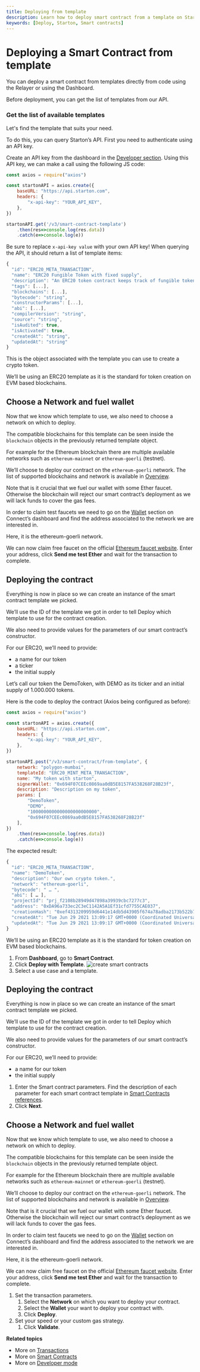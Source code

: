 ```yaml
---
title: Deploying from template
description: Learn how to deploy smart contract from a template on Starton.
keywords: [Deploy, Starton, Smart contracts]
---
```



# Deploying a Smart Contract from template

You can deploy a smart contract from templates directly from code using the Relayer or using the Dashboard.

<Tabs>
<TabItem value="code" label="From Code">

Before deployment, you can get the list of templates from our API.

### Get the list of available templates

Let's find the template that suits your need.

To do this, you can query Starton’s API. First you need to authenticate using an API key.

Create an API key from the dashboard in the [Developer section](/Developer/API.md).
Using this API key, we can make a call using the following JS code:

```jsx showLineNumbers
const axios = require("axios")

const startonAPI = axios.create({
    baseURL: "https://api.starton.com",
    headers: {
        "x-api-key": "YOUR_API_KEY",
    },
})

startonAPI.get('/v3/smart-contract-template')
    .then(res=>console.log(res.data))
    .catch(e=>console.log(e))
```

Be sure to replace `x-api-key value` with your own API key!
When querying the API, it should return a list of template items:

```jsx showLineNumbers
{
  "id": "ERC20_META_TRANSACTION",
  "name": "ERC20 Fungible Token with fixed supply",
  "description": "An ERC20 token contract keeps track of fungible tokens: any one token is exactly equal to any other token",
  "tags": [...],
  "blockchains": [...],
  "bytecode": "string",
  "constructorParams": [...],
  "abi": [...],
  "compilerVersion": "string",
  "source": "string",
  "isAudited": true,
  "isActivated": true,
  "createdAt": "string",
  "updatedAt": "string"
}
```

This is the object associated with the template you can use to create a crypto token.

We’ll be using an ERC20 template as it is the standard for token creation on EVM based blockchains.

## Choose a Network and fuel wallet

Now that we know which template to use, we also need to choose a network on which to deploy.

The compatible blockchains for this template can be seen inside the `blockchain` objects in the previously returned template object.

For example for the Ethereum blockchain there are multiple available networks such as `ethereum-mainnet` or `ethereum-goerli` (testnet).

We’ll choose to deploy our contract on the `ethereum-goerli` network. The list of supported blockchains and network is available in [Overview](/overview.mdx).

Note that is it crucial that we fuel our wallet with some Ether faucet. Otherwise the blockchain will reject our smart contract’s deployment as we will lack funds to cover the gas fees.

In order to claim test faucets we need to go on the [Wallet](/Wallet/understanding-key-management-systems.md) section on Connect’s dashboard and find the address associated to the network we are interested in.

Here, it is the ethereum-goerli network.

We can now claim free faucet on the official [Ethereum faucet website](https://faucet.dimensions.network/).
Enter your address, click **Send me test Ether** and wait for the transaction to complete.

## Deploying the contract

Everything is now in place so we can create an instance of the smart contract template we picked.

We’ll use the ID of the template we got in order to tell Deploy which template to use for the contract creation.

We also need to provide values for the parameters of our smart contract’s constructor.

For our ERC20, we’ll need to provide:

-   a name for our token
-   a ticker
-   the initial supply

Let’s call our token the DemoToken, with DEMO as its ticker and an initial supply of 1.000.000 tokens.

Here is the code to deploy the contract (Axios being configured as before):

```jsx showLineNumbers
const axios = require("axios")

const startonAPI = axios.create({
    baseURL: "https://api.starton.com",
    headers: {
        "x-api-key": "YOUR_API_KEY",
    },
})

startonAPI.post("/v3/smart-contract/from-template", {
    network: "polygon-mumbai",
    templateId: "ERC20_MINT_META_TRANSACTION",
    name: "My token with starton",
    signerWallet: "0x694F07CEEc0869aa0dB5E8157FA538268F28B23f",
    description: "Description on my token",
    params: [
        "DemoToken",
        "DEMO",
        "1000000000000000000000000",
        "0x694F07CEEc0869aa0dB5E8157FA538268F28B23f"
    ],
})
    .then(res=>console.log(res.data))
    .catch(e=>console.log(e))
```

The expected result:

```jsx showLineNumbers
{
  "id": "ERC20_META_TRANSACTION",
  "name": "DemoToken",
  "description": "Our own crypto token.",
  "network": "ethereum-goerli",
  "bytecode": " … ",
  "abi": [ … ],
  "projectId": "prj_f2108b28949d47898a39939cbc7277c3",
  "address": "0xDA96a733ec2C3eC1142A5A1Ef31cfd7755CAE037",
  "creationHash": "0xef4313209959d6441e14db5d43905f674a78adba2173b522b7fe37311e135c05",
  "createdAt": "Tue Jun 29 2021 13:09:17 GMT+0000 (Coordinated Universal Time)",
  "updatedAt": "Tue Jun 29 2021 13:09:17 GMT+0000 (Coordinated Universal Time)"
}
```

</TabItem>
<TabItem value="dashboard" label="From Webapp">

We’ll be using an ERC20 template as it is the standard for token creation on EVM based blockchains.

1. From **Dashboard**, go to **Smart Contract**.
1. Click **Deploy with Template**.
   ![create smart contracts](src/uc-template.png)
1. Select a use case and a template.

## Deploying the contract

Everything is now in place so we can create an instance of the smart contract template we picked.

We’ll use the ID of the template we got in order to tell Deploy which template to use for the contract creation.

We also need to provide values for the parameters of our smart contract’s constructor.

For our ERC20, we’ll need to provide:

-   a name for our token
-   the initial supply

1. Enter the Smart contract parameters.
   Find the description of each parameter for each smart contract template in [Smart Contracts references](/Smart-contract/parameters-and-functions.mdx).
1. Click **Next**.

## Choose a Network and fuel wallet

Now that we know which template to use, we also need to choose a network on which to deploy.

The compatible blockchains for this template can be seen inside the `blockchain` objects in the previously returned template object.

For example for the Ethereum blockchain there are multiple available networks such as `ethereum-mainnet` or `ethereum-goerli` (testnet).

We’ll choose to deploy our contract on the `ethereum-goerli` network. The list of supported blockchains and network is available in [Overview](/overview.mdx).

Note that is it crucial that we fuel our wallet with some Ether faucet. Otherwise the blockchain will reject our smart contract’s deployment as we will lack funds to cover the gas fees.

In order to claim test faucets we need to go on the [Wallet](/Wallet/understanding-key-management-systems.md) section on Connect’s dashboard and find the address associated to the network we are interested in.

Here, it is the ethereum-goerli network.

We can now claim free faucet on the official [Ethereum faucet website](https://faucet.dimensions.network/).
Enter your address, click **Send me test Ether** and wait for the transaction to complete.

1. Set the transaction parameters.
    1. Select the **Network** on which you want to deploy your contract.
    1. Select the **Wallet** your want to deploy your contract with.
    1. Click **Deploy**.
1. Set your speed or your custom gas strategy.
    1. Click **Validate**.

</TabItem>
</Tabs>

**Related topics**

-   More on [Transactions](/Transactions/creating-a-transaction.mdx)
-   More on [Smart Contracts](/Smart-contract/understanding-smart-contracts.md)
-   More on [Developer mode](/Developer/Discovering-coding-interface.md)
